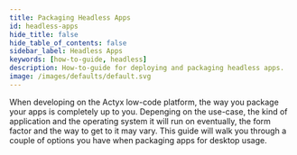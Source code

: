 ```yaml
---
title: Packaging Headless Apps
id: headless-apps
hide_title: false
hide_table_of_contents: false
sidebar_label: Headless Apps
keywords: [how-to-guide, headless]
description: How-to-guide for deploying and packaging headless apps.
image: /images/defaults/default.svg
---
```


When developing on the Actyx low-code platform, the way you package your apps is completely up to you.
Depenging on the use-case, the kind of application and the operating system it will run on eventually, the form factor and the way to get to it may vary.
This guide will walk you through a couple of options you have when packaging apps for desktop usage.
